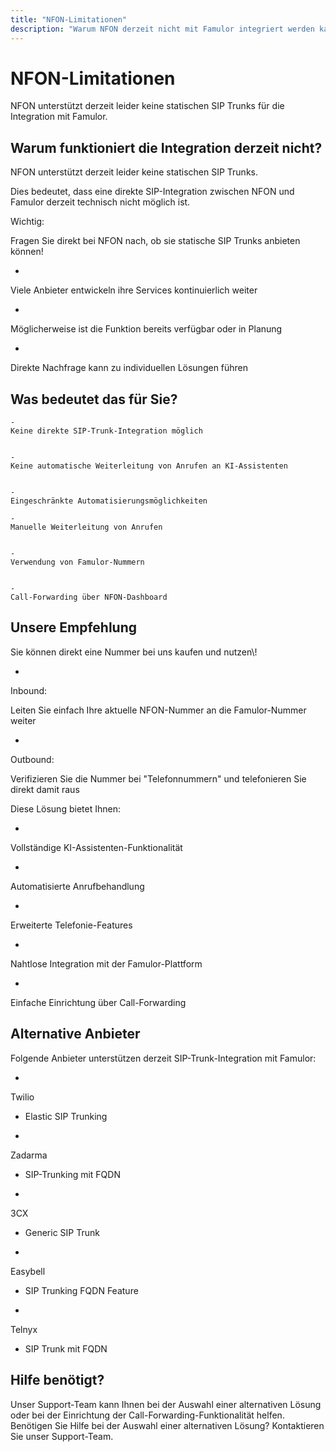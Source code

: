 ```yaml
---
title: "NFON-Limitationen"
description: "Warum NFON derzeit nicht mit Famulor integriert werden kann"
---
```


# NFON-Limitationen

<Note>
  NFON unterstützt derzeit leider keine statischen SIP Trunks für die Integration mit Famulor.
</Note>

## Warum funktioniert die Integration derzeit nicht?

<Card title="Aktuelle technische Limitation" icon="interrobang" color="red">
  NFON unterstützt derzeit leider keine statischen SIP Trunks.

  Dies bedeutet, dass eine direkte SIP-Integration zwischen NFON und Famulor derzeit technisch nicht möglich ist.
</Card>

<Card title="Direkt beim Anbieter nachfragen" icon="phone" color="blue">
  Wichtig:

   Fragen Sie direkt bei NFON nach, ob sie statische SIP Trunks anbieten können\!

  
  - 
  Viele Anbieter entwickeln ihre Services kontinuierlich weiter

  
  - 
  Möglicherweise ist die Funktion bereits verfügbar oder in Planung

  
  - 
  Direkte Nachfrage kann zu individuellen Lösungen führen

  
</Card>

## Was bedeutet das für Sie?

<CardGroup cols={2}>
  <Card title="Eingeschränkte Funktionalität" icon="phone" color="orange">
    
    - 
    Keine direkte SIP-Trunk-Integration möglich

    
    - 
    Keine automatische Weiterleitung von Anrufen an KI-Assistenten

    
    - 
    Eingeschränkte Automatisierungsmöglichkeiten

    
  </Card>
  <Card title="Alternative Lösungen" icon="lightbulb" color="blue">
    
    - 
    Manuelle Weiterleitung von Anrufen

    
    - 
    Verwendung von Famulor-Nummern

    
    - 
    Call-Forwarding über NFON-Dashboard

    
  </Card>
</CardGroup>

## Unsere Empfehlung

<Card title="Einfache Alternative" icon="star" color="green">
  Sie können direkt eine Nummer bei uns kaufen und nutzen\!

  
  - 
  Inbound:

   Leiten Sie einfach Ihre aktuelle NFON-Nummer an die Famulor-Nummer weiter

  
  - 
  Outbound:

   Verifizieren Sie die Nummer bei "Telefonnummern" und telefonieren Sie direkt damit raus

  

  Diese Lösung bietet Ihnen:

  
  - 
  Vollständige KI-Assistenten-Funktionalität

  
  - 
  Automatisierte Anrufbehandlung

  
  - 
  Erweiterte Telefonie-Features

  
  - 
  Nahtlose Integration mit der Famulor-Plattform

  
  - 
  Einfache Einrichtung über Call-Forwarding

  
</Card>

## Alternative Anbieter

<Card title="Unterstützte Anbieter" icon="circle-microphone" color="blue">
  Folgende Anbieter unterstützen derzeit SIP-Trunk-Integration mit Famulor:

  
  - 
  Twilio

   - Elastic SIP Trunking

  
  - 
  Zadarma

   - SIP-Trunking mit FQDN

  
  - 
  3CX

   - Generic SIP Trunk

  
  - 
  Easybell

   - SIP Trunking FQDN Feature

  
  - 
  Telnyx

   - SIP Trunk mit FQDN

  
</Card>

## Hilfe benötigt?

<Tip>
  Unser Support-Team kann Ihnen bei der Auswahl einer alternativen Lösung oder bei der Einrichtung der Call-Forwarding-Funktionalität helfen.
</Tip>

<Card title="Support kontaktieren" icon="headphones" color="blue" href="mailto:support@famulor.io">
  Benötigen Sie Hilfe bei der Auswahl einer alternativen Lösung? Kontaktieren Sie unser Support-Team.
</Card>